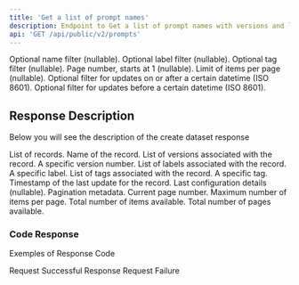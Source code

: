 ```yaml
---
title: 'Get a list of prompt names'
description: Endpoint to Get a list of prompt names with versions and labels
api: 'GET /api/public/v2/prompts'
---
```

<Expandable title="Request">
<ResponseField name="name" type="string">
  Optional name filter (nullable).
</ResponseField>
<ResponseField name="label" type="string">
  Optional label filter (nullable).
</ResponseField>
<ResponseField name="tag" type="string">
  Optional tag filter (nullable).
</ResponseField>
<ResponseField name="page" type="integer">
  Page number, starts at 1 (nullable).
</ResponseField>
<ResponseField name="limit" type="integer">
  Limit of items per page (nullable).
</ResponseField>
<ResponseField name="fromUpdatedAt" type="date-time">
  Optional filter for updates on or after a certain datetime (ISO 8601).
</ResponseField>
<ResponseField name="toUpdatedAt" type="date-time">
  Optional filter for updates before a certain datetime (ISO 8601).
</ResponseField>
</Expandable>

## Response Description 
Below you will see the description of the create dataset response

<ResponseField name="data" type="array" required>
  List of records.
  <Expandable title="properties">
    <ResponseField name="name" type="string" required>
      Name of the record.
    </ResponseField>
    <ResponseField name="versions" type="array" required>
      List of versions associated with the record.
      <Expandable title="items">
        <ResponseField name="version" type="integer" required>
          A specific version number.
        </ResponseField>
      </Expandable>
    </ResponseField>
    <ResponseField name="labels" type="array" required>
      List of labels associated with the record.
      <Expandable title="items">
        <ResponseField name="label" type="string" required>
          A specific label.
        </ResponseField>
      </Expandable>
    </ResponseField>
    <ResponseField name="tags" type="array" required>
      List of tags associated with the record.
      <Expandable title="items">
        <ResponseField name="tag" type="string" required>
          A specific tag.
        </ResponseField>
      </Expandable>
    </ResponseField>
    <ResponseField name="lastUpdatedAt" type="date-time" required>
      Timestamp of the last update for the record.
    </ResponseField>
    <ResponseField name="lastConfig" type="null">
      Last configuration details (nullable).
    </ResponseField>
  </Expandable>
</ResponseField>
<ResponseField name="meta" type="object" required>
  Pagination metadata.
  <Expandable title="properties">
    <ResponseField name="page" type="integer" required>
      Current page number.
    </ResponseField>
    <ResponseField name="limit" type="integer" required>
      Maximum number of items per page.
    </ResponseField>
    <ResponseField name="totalItems" type="integer" required>
      Total number of items available.
    </ResponseField>
    <ResponseField name="totalPages" type="integer" required>
      Total number of pages available.
    </ResponseField>
  </Expandable>
</ResponseField>

### Code Response
Exemples of Response Code 

<ResponseField name="200">
  Request Successful Response
</ResponseField>

<ResponseField name="400">
  Request Failure
</ResponseField>
